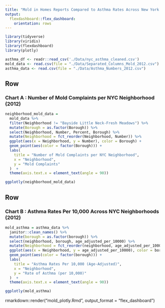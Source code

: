 ```yaml
---
title: "Mold in Homes Reports Compared to Asthma Rates Across New York City Boroughs"
output:
  flexdashboard::flex_dashboard:
    orientation: rows
---
```


```r
library(tidyverse)
library(viridis)
library(flexdashboard)
library(plotly)

asthma_df <- readr::read_csv('./Data/nyc_asthma_cleaned.csv')
mold_data <- read.csv(file = "./Data/Separated_Columns_Mold_2012.csv")
asthma_data <- read.csv(file = "./Data/Asthma_Numbers_2012.csv")

```

Row {data-width=650}
-----------------------------------------------------------------------
### Chart A : Number of Mold Complaints per NYC Neighborhood (2012)

```r
neighborhood_mold_data = 
  mold_data %>%
  filter(Neighborhood != "Bayside Little Neck-Fresh Meadows") %>% 
  mutate(Borough = as.factor(Borough)) %>% 
  select(Neighborhood, Number, Percent, Borough) %>%
  mutate(Neighborhood = fct_reorder(Neighborhood, Number)) %>%
  ggplot(aes(x = Neighborhood, y = Number), color = Borough) +
  geom_point(aes(color = factor(Borough))) +
  labs(
    title = "Number of Mold Complaints per NYC Neighborhood",
    x = "Neighborhood",
    y = "Mold Complaints"
  )  +
  theme(axis.text.x = element_text(angle = 90)) 

ggplotly(neighborhood_mold_data)
```

Row {data-width=650}
-----------------------------------------------------------------------

### Chart B : Asthma Rates Per 10,000 Across NYC Neighborhoods (2012)

```r
mold_asthma = asthma_data %>%
  janitor::clean_names() %>%
  mutate(borough = as.factor(borough)) %>% 
  select(neighborhood, borough, age_adjusted_per_10000) %>%
  mutate(Neighborhood = fct_reorder(neighborhood, age_adjusted_per_10000)) %>%
  ggplot(aes(x = Neighborhood, y = age_adjusted_per_10000), color = borough) +
  geom_point(aes(color = factor(borough))) +
  labs(
    title = "Asthma Rates Per 10,000 (Age-Adjusted)",
    x = "Neighborhood",
    y = "Rate of Asthma (per 10,000)"
  )  +
  theme(axis.text.x = element_text(angle = 90)) 

ggplotly(mold_asthma)
```

rmarkdown::render("mold_plotly.Rmd", output_format = "flex_dashboard")